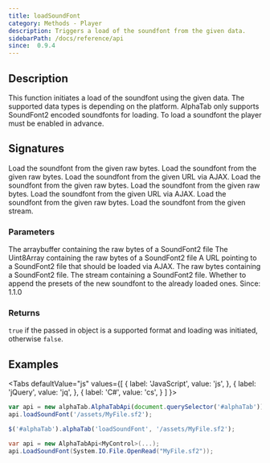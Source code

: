 ```yaml
---
title: loadSoundFont
category: Methods - Player
description: Triggers a load of the soundfont from the given data.
sidebarPath: /docs/reference/api
since:  0.9.4
---
```


<SinceBadge since="0.9.4" />


## Description
This function initiates a load of the soundfont using the given data. The supported data types is depending on the platform. AlphaTab only supports SoundFont2 encoded soundfonts for loading. To load a soundfont the player must be enabled in advance. 	

## Signatures

<TypeTable>
    <TypeRow type="js" name="function loadSoundFont(arraybuffer, append)">
        Load the soundfont from the given raw bytes.
    </TypeRow>
    <TypeRow type="js" name="function loadSoundFont(uint8array, append)">
        Load the soundfont from the given raw bytes.
    </TypeRow>
    <TypeRow type="js" name="function loadSoundFont(url, append)">
        Load the soundfont from the given URL via AJAX.
    </TypeRow>
    <TypeRow type="js" name="alphaTab('loadSoundFont', arraybuffer, append)">
        Load the soundfont from the given raw bytes.
    </TypeRow>
    <TypeRow type="js" name="alphaTab('loadSoundFont', uint8array, append)">
        Load the soundfont from the given raw bytes.
    </TypeRow>
    <TypeRow type="js" name="alphaTab('loadSoundFont', url, append)">
        Load the soundfont from the given URL via AJAX.
    </TypeRow>
    <TypeRow type="net" name="bool LoadSoundFont(byte[] raw, append)">
        Load the soundfont from the given raw bytes.
    </TypeRow>
    <TypeRow type="net" name="bool LoadSoundFont(Stream raw, append)">
        Load the soundfont from the given stream.
    </TypeRow>
</TypeTable>

### Parameters

<ParameterTable>
    <ParameterRow platform="js-jquery" name="arraybuffer" type="ArrayBuffer">
        The arraybuffer containing the raw bytes of a SoundFont2 file
    </ParameterRow>
    <ParameterRow platform="js-jquery" name="uint8array" type="Uint8Array">
        The Uint8Array containing the raw bytes of a SoundFont2 file
    </ParameterRow>
    <ParameterRow platform="js-jquery" name="url" type="string">
        A URL pointing to a SoundFont2 file that should be loaded via AJAX.
    </ParameterRow>
    <ParameterRow platform="net" name="raw" type="byte[]">
        The raw bytes containing a SoundFont2 file.
    </ParameterRow>
    <ParameterRow platform="net" name="raw" type="System.IO.Stream">
        The stream containing a SoundFont2 file.
    </ParameterRow>
    <ParameterRow platform="all" name="append" type="boolean">
        Whether to append the presets of the new soundfont to the already loaded
        ones. <span class="badge badge--info">Since: 1.1.0</span>
    </ParameterRow>
</ParameterTable>

### Returns
`true` if the passed in object is a supported format and loading was initiated, otherwise `false`.

## Examples

<Tabs
  defaultValue="js"
  values={[
    { label: 'JavaScript', value: 'js', },
    { label: 'jQuery', value: 'jq', },
    { label: 'C#', value: 'cs', }
  ]
}>
<TabItem value="js">

```js
var api = new alphaTab.AlphaTabApi(document.querySelector('#alphaTab'));
api.loadSoundFont('/assets/MyFile.sf2');
```

</TabItem>
<TabItem value="jq">

```js
$('#alphaTab').alphaTab('loadSoundFont', '/assets/MyFile.sf2');
```

</TabItem>
<TabItem value="cs">

```csharp
var api = new AlphaTabApi<MyControl>(...);
api.LoadSoundFont(System.IO.File.OpenRead("MyFile.sf2"));
```

</TabItem>
</Tabs>